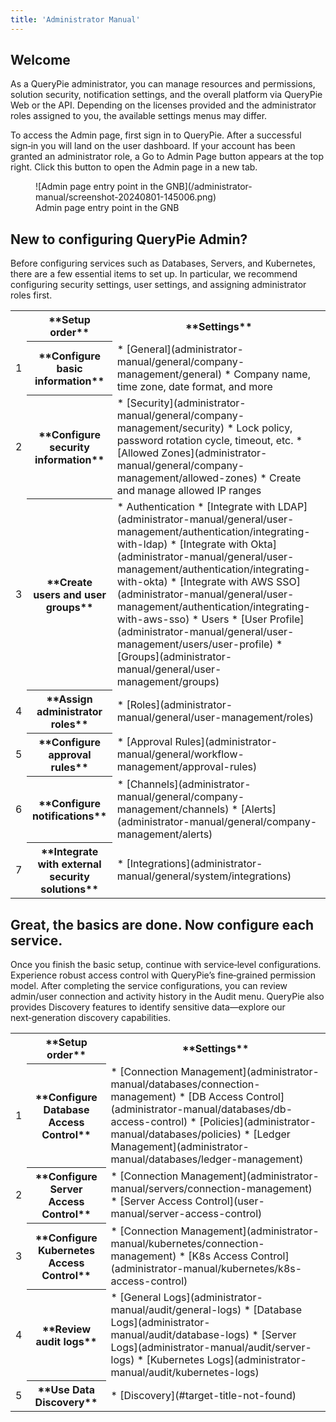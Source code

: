 ```yaml
---
title: 'Administrator Manual'
---
```


## Welcome

As a QueryPie administrator, you can manage resources and permissions, solution security, notification settings, and the overall platform via QueryPie Web or the API. Depending on the licenses provided and the administrator roles assigned to you, the available settings menus may differ.

To access the Admin page, first sign in to QueryPie. After a successful sign‑in you will land on the user dashboard. If your account has been granted an administrator role, a Go to Admin Page button appears at the top right. Click this button to open the Admin page in a new tab.

<figure data-layout="center" data-align="center">
![Admin page entry point in the GNB](/administrator-manual/screenshot-20240801-145006.png)
<figcaption>
Admin page entry point in the GNB
</figcaption>
</figure>

## New to configuring QueryPie Admin?

Before configuring services such as Databases, Servers, and Kubernetes, there are a few essential items to set up. In particular, we recommend configuring security settings, user settings, and assigning administrator roles first.

<table data-table-width="760" data-layout="default" local-id="96d34ea4-8772-49af-9ba2-14ea36b1f3e1">
<colgroup>
<col/>
<col/>
<col/>
</colgroup>
<tbody>
<tr>
<th>
</th>
<th data-highlight-colour="var(--ds-background-accent-gray-subtlest, #F4F5F7)">
**Setup order**
</th>
<th data-highlight-colour="var(--ds-background-accent-gray-subtlest, #F4F5F7)">
**Settings**
</th>
</tr>
<tr>
<td>
1
</td>
<th>
**Configure basic information**
</th>
<td>
* [General](administrator-manual/general/company-management/general) 
    * Company name, time zone, date format, and more
</td>
</tr>
<tr>
<td>
2
</td>
<th>
**Configure security information**
</th>
<td>
* [Security](administrator-manual/general/company-management/security) 
    * Lock policy, password rotation cycle, timeout, etc.
* [Allowed Zones](administrator-manual/general/company-management/allowed-zones) 
    * Create and manage allowed IP ranges
</td>
</tr>
<tr>
<td>
3
</td>
<th>
**Create users and user groups**
</th>
<td>
* Authentication 
    * [Integrate with LDAP](administrator-manual/general/user-management/authentication/integrating-with-ldap)
    * [Integrate with Okta](administrator-manual/general/user-management/authentication/integrating-with-okta)
    * [Integrate with AWS SSO](administrator-manual/general/user-management/authentication/integrating-with-aws-sso)
* Users 
    * [User Profile](administrator-manual/general/user-management/users/user-profile)
* [Groups](administrator-manual/general/user-management/groups) 
</td>
</tr>
<tr>
<td>
4
</td>
<th>
**Assign administrator roles**
</th>
<td>
* [Roles](administrator-manual/general/user-management/roles)
</td>
</tr>
<tr>
<td>
5
</td>
<th>
**Configure approval rules**
</th>
<td>
* [Approval Rules](administrator-manual/general/workflow-management/approval-rules)
</td>
</tr>
<tr>
<td>
6
</td>
<th>
**Configure notifications**
</th>
<td>
* [Channels](administrator-manual/general/company-management/channels)
* [Alerts](administrator-manual/general/company-management/alerts)
</td>
</tr>
<tr>
<td>
7
</td>
<th>
**Integrate with external security solutions**
</th>
<td>
* [Integrations](administrator-manual/general/system/integrations)
</td>
</tr>
</tbody>
</table>

## Great, the basics are done. Now configure each service.

Once you finish the basic setup, continue with service‑level configurations. Experience robust access control with QueryPie’s fine‑grained permission model. After completing the service configurations, you can review admin/user connection and activity history in the Audit menu. QueryPie also provides Discovery features to identify sensitive data—explore our next‑generation discovery capabilities.

<table data-table-width="760" data-layout="default" local-id="1c770267-da7f-48dc-b1e3-817744eeec38">
<colgroup>
<col/>
<col/>
<col/>
</colgroup>
<tbody>
<tr>
<th>
</th>
<th data-highlight-colour="var(--ds-background-accent-gray-subtlest, #F4F5F7)">
**Setup order**
</th>
<th data-highlight-colour="var(--ds-background-accent-gray-subtlest, #F4F5F7)">
**Settings**
</th>
</tr>
<tr>
<td>
1
</td>
<th>
**Configure Database Access Control**
</th>
<td>
* [Connection Management](administrator-manual/databases/connection-management)
* [DB Access Control](administrator-manual/databases/db-access-control)
* [Policies](administrator-manual/databases/policies)
* [Ledger Management](administrator-manual/databases/ledger-management)
</td>
</tr>
<tr>
<td>
2
</td>
<th>
**Configure Server Access Control**
</th>
<td>
* [Connection Management](administrator-manual/servers/connection-management)
* [Server Access Control](user-manual/server-access-control)
</td>
</tr>
<tr>
<td>
3
</td>
<th>
**Configure Kubernetes Access Control**
</th>
<td>
* [Connection Management](administrator-manual/kubernetes/connection-management)
* [K8s Access Control](administrator-manual/kubernetes/k8s-access-control)
</td>
</tr>
<tr>
<td>
4
</td>
<th>
**Review audit logs**
</th>
<td>
* [General Logs](administrator-manual/audit/general-logs)
* [Database Logs](administrator-manual/audit/database-logs)
* [Server Logs](administrator-manual/audit/server-logs)
* [Kubernetes Logs](administrator-manual/audit/kubernetes-logs)
</td>
</tr>
<tr>
<td>
5
</td>
<th>
**Use Data Discovery**
</th>
<td>
* [Discovery](#target-title-not-found)
</td>
</tr>
</tbody>
</table>
